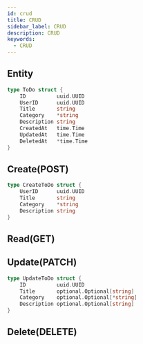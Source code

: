 ```yaml
---
id: crud
title: CRUD
sidebar_label: CRUD
description: CRUD
keywords:
  - CRUD
---
```


## Entity

```go
type ToDo struct {
	ID          uuid.UUID
    UserID      uuid.UUID
	Title       string
	Category    *string
	Description string
	CreatedAt   time.Time
	UpdatedAt   time.Time
	DeletedAt   *time.Time
}
```

## Create(POST)

```go
type CreateToDo struct {
    UserID      uuid.UUID
    Title       string
    Category    *string
    Description string
}
```

## Read(GET)

## Update(PATCH)

```go
type UpdateToDo struct {
    ID          uuid.UUID
    Title       optional.Optional[string]
    Category    optional.Optional[*string]
    Description optional.Optional[string]
}
```

## Delete(DELETE)
